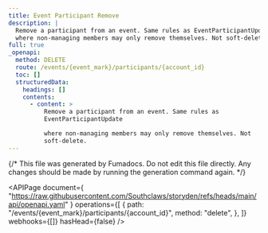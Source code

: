 ```yaml
---
title: Event Participant Remove
description: |
  Remove a participant from an event. Same rules as EventParticipantUpdate
  where non-managing members may only remove themselves. Not soft-delete.
full: true
_openapi:
  method: DELETE
  route: /events/{event_mark}/participants/{account_id}
  toc: []
  structuredData:
    headings: []
    contents:
      - content: >
          Remove a participant from an event. Same rules as
          EventParticipantUpdate

          where non-managing members may only remove themselves. Not
          soft-delete.
---
```


{/* This file was generated by Fumadocs. Do not edit this file directly. Any changes should be made by running the generation command again. */}

<APIPage
  document={
    "https://raw.githubusercontent.com/Southclaws/storyden/refs/heads/main/api/openapi.yaml"
  }
  operations={[
    {
      path: "/events/{event_mark}/participants/{account_id}",
      method: "delete",
    },
  ]}
  webhooks={[]}
  hasHead={false}
/>

